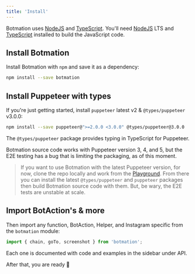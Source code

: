 ```yaml
---
title: 'Install'
---
```


Botmation uses [NodeJS](http://nodejs.org/) and [TypeScript](https://www.typescriptlang.org/). You'll need [NodeJS](http://nodejs.org/) LTS and [TypeScript](https://www.npmjs.com/package/typescript) installed to build the JavaScript code.

## Install Botmation

Install Botmation with `npm` and save it as a dependency:

```bash
npm install --save botmation
```

## Install Puppeteer with types

If you're just getting started, install `puppeteer` latest v2 & `@types/puppeteer` v3.0.0:

```bash
npm install --save puppeteer@">=2.0.0 <3.0.0" @types/puppeteer@3.0.0
```

The `@types/puppeteer` package provides typing in TypeScript for Puppeteer.

Botmation source code works with Puppeteer version 3, 4, and 5, but the E2E testing has a bug that is limiting the packaging, as of this moment.

> If you want to use Botmation with the latest Puppeteer version, for now, clone the repo locally and work from the [Playground](playground). From there you can install the latest `@types/puppeteer` and `puppeteer` packages then build Botmation source code with them. But, be wary, the E2E tests are unstable at scale.

## Import BotAction's & more

Then import any function, BotAction, Helper, and Instagram specific from the `botmation` module:
```typescript
import { chain, goTo, screenshot } from 'botmation';
```

Each one is documented with code and examples in the sidebar under API.

After that, you are ready 🚀
